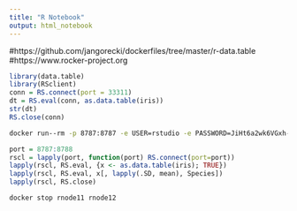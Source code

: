 ```yaml
---
title: "R Notebook"
output: html_notebook
---
```


#https://github.com/jangorecki/dockerfiles/tree/master/r-data.table
#https://www.rocker-project.org


```r
library(data.table)
library(RSclient)
conn = RS.connect(port = 33311)
dt = RS.eval(conn, as.data.table(iris))
str(dt)
RS.close(conn)
```


```bash
docker run--rm -p 8787:8787 -e USER=rstudio -e PASSWORD=JiHt6a2wk6VGxh--name=rnode1


```




```r
port = 8787:8788
rscl = lapply(port, function(port) RS.connect(port=port))
lapply(rscl, RS.eval, {x <- as.data.table(iris); TRUE})
lapply(rscl, RS.eval, x[, lapply(.SD, mean), Species])
lapply(rscl, RS.close)
```



```bash
docker stop rnode11 rnode12
```



